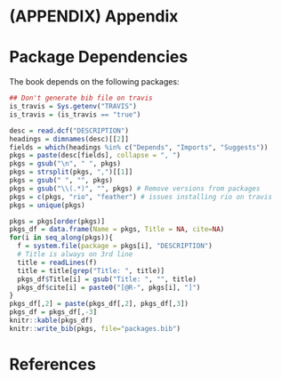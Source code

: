 # (APPENDIX) Appendix {-} 

# Package Dependencies 

The book depends on the following packages:

```r
## Don't generate bib file on travis
is_travis = Sys.getenv("TRAVIS")
is_travis = (is_travis == "true")
```


```r
desc = read.dcf("DESCRIPTION")
headings = dimnames(desc)[[2]]
fields = which(headings %in% c("Depends", "Imports", "Suggests"))
pkgs = paste(desc[fields], collapse = ", ")
pkgs = gsub("\n", " ", pkgs)
pkgs = strsplit(pkgs, ",")[[1]]
pkgs = gsub(" ", "", pkgs)
pkgs = gsub("\\(.*)", "", pkgs) # Remove versions from packages
pkgs = c(pkgs, "rio", "feather") # issues installing rio on travis
pkgs = unique(pkgs)

pkgs = pkgs[order(pkgs)]
pkgs_df = data.frame(Name = pkgs, Title = NA, cite=NA)
for(i in seq_along(pkgs)){
  f = system.file(package = pkgs[i], "DESCRIPTION")
  # Title is always on 3rd line
  title = readLines(f)
  title = title[grep("Title: ", title)]
  pkgs_df$Title[i] = gsub("Title: ", "", title)
  pkgs_df$cite[i] = paste0("[@R-", pkgs[i], "]")
}
pkgs_df[,2] = paste(pkgs_df[,2], pkgs_df[,3])
pkgs_df = pkgs_df[,-3]
knitr::kable(pkgs_df)
knitr::write_bib(pkgs, file="packages.bib")
```


# References {-}
